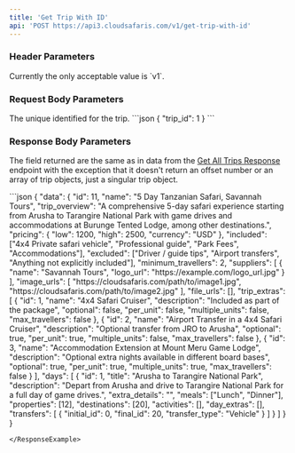 ```yaml
---
title: 'Get Trip With ID'
api: 'POST https://api3.cloudsafaris.com/v1/get-trip-with-id'
---
```


### Header Parameters
<ParamField header="CloudSafaris-API-Version" type="string" default="v1">
  Currently the only acceptable value is `v1`.
</ParamField>

### Request Body Parameters

<ParamField body="trip_id" type="number">
  The unique identified for the trip.
</ParamField>

<RequestExample>
  ```json
  {
    "trip_id": 1
  }
```
</RequestExample>

### Response Body Parameters
The field returned are the same as in data from the [Get All Trips Response](/trips/get-all-trips#response-body-parameters) endpoint 
with the exception that it doesn't return an offset number or an array of trip objects, just a singular trip object.

<ResponseExample>
```json
{
  "data": {
    "id": 11,
    "name": "5 Day Tanzanian Safari, Savannah Tours",
    "trip_overview": "A comprehensive 5-day safari experience starting from Arusha to Tarangire National Park with game drives and accommodations at Burunge Tented Lodge, among other destinations.",
    "pricing": {
      "low": 1200,
      "high": 2500,
      "currency": "USD"
    },
    "included": ["4x4 Private safari vehicle", "Professional guide", "Park Fees", "Accommodations"],
    "excluded": ["Driver / guide tips", "Airport transfers", "Anything not explicitly included"],
    "minimum_travellers": 2,
    "suppliers": [
      {
        "name": "Savannah Tours",
        "logo_url": "https://example.com/logo_url.jpg"
      }
    ],
    "image_urls": [
      "https://cloudsafaris.com/path/to/image1.jpg",
      "https://cloudsafaris.com/path/to/image2.jpg"
    ],
    "file_urls": [],
    "trip_extras": [
      {
        "id": 1,
        "name": "4x4 Safari Cruiser",
        "description": "Included as part of the package",
        "optional": false,
        "per_unit": false,
        "multiple_units": false,
        "max_travellers": false
      },
      {
        "id": 2,
        "name": "Airport Transfer in a 4x4 Safari Cruiser",
        "description": "Optional transfer from JRO to Arusha",
        "optional": true,
        "per_unit": true,
        "multiple_units": false,
        "max_travellers": false
      },
      {
        "id": 3,
        "name": "Accommodation Extension at Mount Meru Game Lodge",
        "description": "Optional extra nights available in different board bases",
        "optional": true,
        "per_unit": true,
        "multiple_units": true,
        "max_travellers": false
      }
    ],
    "days": [
      {
        "id": 1,
        "title": "Arusha to Tarangire National Park",
        "description": "Depart from Arusha and drive to Tarangire National Park for a full day of game drives.",
        "extra_details": "",
        "meals": ["Lunch", "Dinner"],
        "properties": [12],
        "destinations": [20],
        "activities": [],
        "day_extras": [],
        "transfers": [
          {
            "initial_id": 0,
            "final_id": 20,
            "transfer_type": "Vehicle"
          }
        ]
      }
    ]
  }
}

```
</ResponseExample>